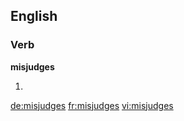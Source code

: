 ==English==

===Verb===
'''misjudges'''

# {{en-third-person singular of|misjudge}}

[[de:misjudges]]
[[fr:misjudges]]
[[vi:misjudges]]